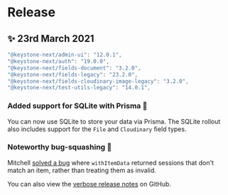 
# Release

## ✨ 23rd March 2021

```typescript
"@keystone-next/admin-ui": "12.0.1",
"@keystone-next/auth": "19.0.0",
"@keystone-next/fields-document": "3.2.0",
"@keystone-next/fields-legacy": "23.2.0",
"@keystone-next/fields-cloudinary-image-legacy": "3.2.0",
"@keystone-next/test-utils-legacy": "14.0.1",
```

### Added support for SQLite with Prisma 🎉

You can now use SQLite to store your data via Prisma. The SQLite rollout also includes support for the `File` and `Cloudinary` field types.

### Noteworthy bug-squashing 🐛

Mitchell [solved a bug](https://github.com/keystonejs/keystone/pull/5168) where `withItemData` returned sessions that don't match an item, rather than treating them as invalid.

You can also view the [verbose release notes](https://github.com/keystonejs/keystone/releases/tag/2021-03-23) on GitHub.


